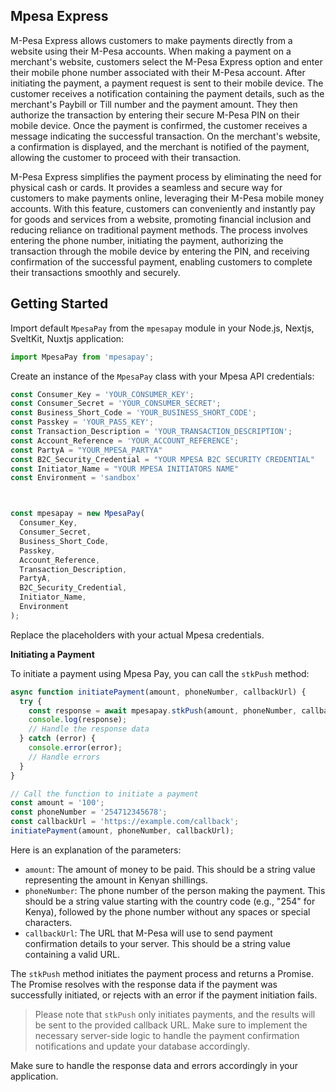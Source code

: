 

## Mpesa Express

M-Pesa Express allows customers to make payments directly from a website using their M-Pesa accounts. When making a payment on a merchant's website, customers select the M-Pesa Express option and enter their mobile phone number associated with their M-Pesa account. After initiating the payment, a payment request is sent to their mobile device. The customer receives a notification containing the payment details, such as the merchant's Paybill or Till number and the payment amount. They then authorize the transaction by entering their secure M-Pesa PIN on their mobile device. Once the payment is confirmed, the customer receives a message indicating the successful transaction. On the merchant's website, a confirmation is displayed, and the merchant is notified of the payment, allowing the customer to proceed with their transaction.

M-Pesa Express simplifies the payment process by eliminating the need for physical cash or cards. It provides a seamless and secure way for customers to make payments online, leveraging their M-Pesa mobile money accounts. With this feature, customers can conveniently and instantly pay for goods and services from a website, promoting financial inclusion and reducing reliance on traditional payment methods. The process involves entering the phone number, initiating the payment, authorizing the transaction through the mobile device by entering the PIN, and receiving confirmation of the successful payment, enabling customers to complete their transactions smoothly and securely.

## Getting Started

Import default `MpesaPay` from the `mpesapay` module in your Node.js, Nextjs, SveltKit, Nuxtjs application:

```javascript
import MpesaPay from 'mpesapay';
```

Create an instance of the `MpesaPay` class with your Mpesa API credentials:

```javascript
const Consumer_Key = 'YOUR_CONSUMER_KEY';
const Consumer_Secret = 'YOUR_CONSUMER_SECRET';
const Business_Short_Code = 'YOUR_BUSINESS_SHORT_CODE';
const Passkey = 'YOUR_PASS_KEY';
const Transaction_Description = 'YOUR_TRANSACTION_DESCRIPTION';
const Account_Reference = 'YOUR_ACCOUNT_REFERENCE';
const PartyA = "YOUR_MPESA_PARTYA"
const B2C_Security_Credential = "YOUR MPESA B2C SECURITY CREDENTIAL"
const Initiator_Name = "YOUR MPESA INITIATORS NAME"
const Environment = 'sandbox'



const mpesapay = new MpesaPay(
  Consumer_Key,
  Consumer_Secret,
  Business_Short_Code,
  Passkey,
  Account_Reference,
  Transaction_Description,
  PartyA,
  B2C_Security_Credential,
  Initiator_Name,
  Environment
);
```

Replace the placeholders with your actual Mpesa credentials.

**Initiating a Payment**

To initiate a payment using Mpesa Pay, you can call the `stkPush` method:

```javascript
async function initiatePayment(amount, phoneNumber, callbackUrl) {
  try {
    const response = await mpesapay.stkPush(amount, phoneNumber, callbackUrl);
    console.log(response);
    // Handle the response data
  } catch (error) {
    console.error(error);
    // Handle errors
  }
}

// Call the function to initiate a payment
const amount = '100';
const phoneNumber = '254712345678';
const callbackUrl = 'https://example.com/callback';
initiatePayment(amount, phoneNumber, callbackUrl);
```

Here is an explanation of the parameters:

- `amount`: The amount of money to be paid. This should be a string value representing the amount in Kenyan shillings.
- `phoneNumber`: The phone number of the person making the payment. This should be a string value starting with the country code (e.g., "254" for Kenya), followed by the phone number without any spaces or special characters.
- `callbackUrl`: The URL that M-Pesa will use to send payment confirmation details to your server. This should be a string value containing a valid URL.

The `stkPush` method initiates the payment process and returns a Promise. The Promise resolves with the response data if the payment was successfully initiated, or rejects with an error if the payment initiation fails.

> Please note that ```stkPush``` only initiates payments, and the results will be sent to the provided callback URL. Make sure to implement the necessary server-side logic to handle the payment confirmation notifications and update your database accordingly.

Make sure to handle the response data and errors accordingly in your application.
